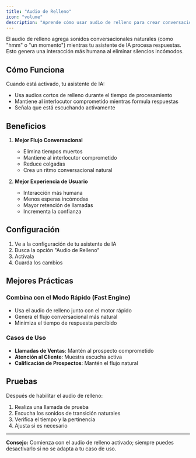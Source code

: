 ```yaml
---
title: "Audio de Relleno"
icon: "volume"
description: "Aprende cómo usar audio de relleno para crear conversaciones más naturales con tu asistente de IA"
---
```


El audio de relleno agrega sonidos conversacionales naturales (como "hmm" o "un momento") mientras tu asistente de IA procesa respuestas. Esto genera una interacción más humana al eliminar silencios incómodos.

## Cómo Funciona

Cuando está activado, tu asistente de IA:

- Usa audios cortos de relleno durante el tiempo de procesamiento
- Mantiene al interlocutor comprometido mientras formula respuestas
- Señala que está escuchando activamente

## Beneficios

1. **Mejor Flujo Conversacional**

   - Elimina tiempos muertos
   - Mantiene al interlocutor comprometido
   - Reduce colgadas
   - Crea un ritmo conversacional natural

2. **Mejor Experiencia de Usuario**
   - Interacción más humana
   - Menos esperas incómodas
   - Mayor retención de llamadas
   - Incrementa la confianza

## Configuración

1. Ve a la configuración de tu asistente de IA
2. Busca la opción "Audio de Relleno"
3. Actívala
4. Guarda los cambios

## Mejores Prácticas

### Combina con el Modo Rápido (Fast Engine)

- Usa el audio de relleno junto con el motor rápido
- Genera el flujo conversacional más natural
- Minimiza el tiempo de respuesta percibido

### Casos de Uso

- **Llamadas de Ventas**: Mantén al prospecto comprometido
- **Atención al Cliente**: Muestra escucha activa
- **Calificación de Prospectos**: Mantén el flujo natural

## Pruebas

Después de habilitar el audio de relleno:

1. Realiza una llamada de prueba
2. Escucha los sonidos de transición naturales
3. Verifica el tiempo y la pertinencia
4. Ajusta si es necesario

---

**Consejo:** Comienza con el audio de relleno activado; siempre puedes desactivarlo si no se adapta a tu caso de uso.
